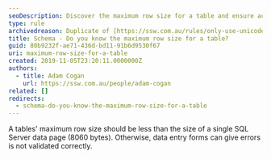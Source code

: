 ```yaml
---
seoDescription: Discover the maximum row size for a table and ensure accurate data entry forms with SQL Server's data page size limitations.
type: rule
archivedreason: Duplicate of [https://ssw.com.au/rules/only-use-unicode-datatypes-in-special-circumstances](/rules/only-use-unicode-datatypes-in-special-circumstances)
title: Schema - Do you know the maximum row size for a table?
guid: 80b9232f-ae71-436d-bd11-91b6d9530f67
uri: maximum-row-size-for-a-table
created: 2019-11-05T23:20:11.0000000Z
authors:
  - title: Adam Cogan
    url: https://ssw.com.au/people/adam-cogan
related: []
redirects:
  - schema-do-you-know-the-maximum-row-size-for-a-table
---
```


A tables' maximum row size should be less than the size of a single SQL Server data page (8060 bytes). Otherwise, data entry forms can give errors is not validated correctly.
